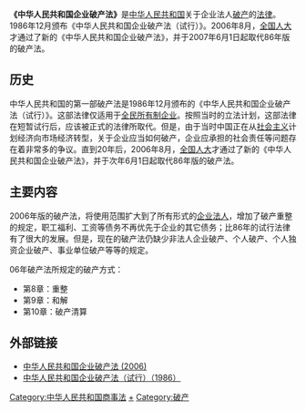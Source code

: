 {{Infobox PRC legislation
| 名称 = 中华人民共和国企业破产法
| 简称 = 企业破产法
| 提案方 = [[全国人大常委会法制工作委员会|全国人大常委会法制工作委员会]]
| 公布日期 = 2006年8月27日
| 施行日期 = 2007年6月1日
| 类别 = 普通法律
| wikisource = 中华人民共和国企业破产法
| pdf = 中华人民共和国企业破产法.pdf
| flk-id = MmM5MDlmZGQ2NzhiZjE3OTAxNjc4YmY2M2M3YzAzNDM%3D
<!-- 立法 -->
| 征求意见日期 = 
| 议会届次 = 第十届全国人大常委会第二十三次会议
| 人大常委会通过日期 = 2006年8月27日
| 人大通过日期 = 
| 国务院通过日期 = 
| 公布者 = [[中华人民共和国主席|国家主席]][[胡锦涛|胡锦涛]]
| 公布命令 = 《中华人民共和国主席令》
| 自定义立法过程 = 
<!-- 修正 -->
| 修正次数 = 
| 最新修正日期 = 
| 修正案 = 
<!-- 废止 -->
| 废止日期 = 
| 被取代 = 
| 自定义废止过程 = 
}} 
{{legal}}
'''《中华人民共和国企业破产法》'''是[[中华人民共和国|中华人民共和国]]关于企业法人[[破产|破产]]的[[法律|法律]]。1986年12月颁布《中华人民共和国企业破产法（试行）》。2006年8月，[[全国人大|全国人大]]才通过了新的《中华人民共和国企业破产法》，并于2007年6月1日起取代86年版的破产法。

==历史==
中华人民共和国的第一部破产法是1986年12月颁布的《中华人民共和国企业破产法（试行）》。这部法律仅适用于[[全民所有制企业|全民所有制企业]]。按照当时的立法计划，这部法律在短暂试行后，应该被正式的法律所取代。但是，由于当时中国正在从[[社会主义|社会主义]]计划经济向市场经济转型，关于企业应当如何破产，企业应承担的社会责任等问题存在着非常多的争议。直到20年后，2006年8月，[[全国人大|全国人大]]才通过了新的《中华人民共和国企业破产法》，并于次年6月1日起取代86年版的破产法。

==主要内容==
2006年版的破产法，将使用范围扩大到了所有形式的[[企业法人|企业法人]]，增加了破产重整的规定，职工福利、工资等债务不再优先于企业的其它债务；比86年的试行法律有了很大的发展。但是，现在的破产法仍缺少非法人企业破产、个人破产、个人独资企业破产、事业单位破产等等的规定。

06年破产法所规定的破产方式：
*第8章：重整
*第9章：和解
*第10章：破产清算

== 外部链接 ==
* [http://www.gov.cn/flfg/2006-08/28/content_371296.htm 中华人民共和国企业破产法 (2006)]{{Wayback|url=http://www.gov.cn/flfg/2006-08/28/content_371296.htm |date=20080905122147 }}
* [http://zqlsj.vicp.net/Article/Print.asp?ArticleID=527 中华人民共和国企业破产法（试行）（1986）] {{Wayback|url=http://zqlsj.vicp.net/Article/Print.asp?ArticleID=527 |date=20190612112255 }}

{{中国经济}}
[[Category:中华人民共和国商事法|Category:中华人民共和国商事法]]
[[Category:中华人民共和国企业|+]]
[[Category:破产|Category:破产]]
{{law-stub}}